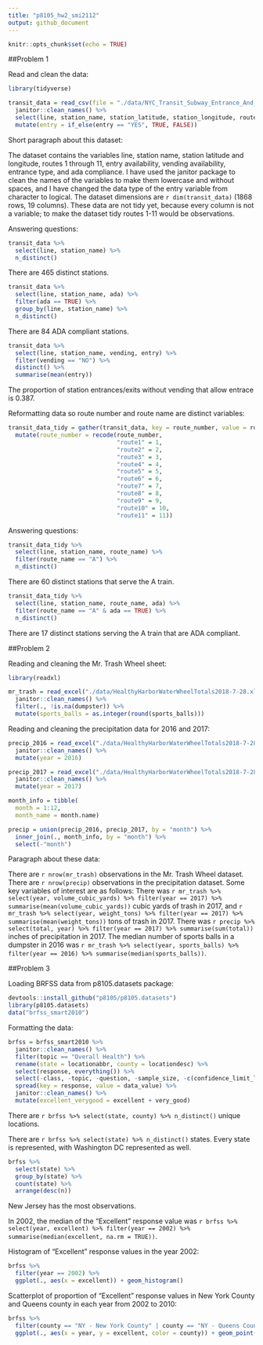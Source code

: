 ```yaml
---
title: "p8105_hw2_smi2112"
output: github_document
---
```


```r
knitr::opts_chunk$set(echo = TRUE)
```

##Problem 1

Read and clean the data:

```r
library(tidyverse)

transit_data = read_csv(file = "./data/NYC_Transit_Subway_Entrance_And_Exit_Data.csv") %>% 
  janitor::clean_names() %>%
  select(line, station_name, station_latitude, station_longitude, route1:route11, entry, vending, entrance_type, ada) %>% 
  mutate(entry = if_else(entry == "YES", TRUE, FALSE))
```

Short paragraph about this dataset:

The dataset contains the variables line, station name, station latitude and longitude, routes 1 through 11, entry availability, vending availability, entrance type, and ada compliance. I have used the janitor package to clean the names of the variables to make them lowercase and without spaces, and I have changed the data type of the entry variable from character to logical. The dataset dimensions are `r dim(transit_data)` (1868 rows, 19 columns). These data are not tidy yet, because every column is not a variable; to make the dataset tidy routes 1-11 would be observations.

Answering questions:

```r
transit_data %>% 
  select(line, station_name) %>% 
  n_distinct()
```

There are 465 distinct stations.

```r
transit_data %>%
  select(line, station_name, ada) %>% 
  filter(ada == TRUE) %>%
  group_by(line, station_name) %>% 
  n_distinct()
```

There are 84 ADA compliant stations.

```r
transit_data %>% 
  select(line, station_name, vending, entry) %>% 
  filter(vending == "NO") %>% 
  distinct() %>% 
  summarise(mean(entry))
```

The proportion of station entrances/exits without vending that allow entrace is 0.387.

Reformatting data so route number and route name are distinct variables:

```r
transit_data_tidy = gather(transit_data, key = route_number, value = route_name, route1:route11) %>% 
  mutate(route_number = recode(route_number, 
                               "route1" = 1, 
                               "route2" = 2, 
                               "route3" = 3,
                               "route4" = 4, 
                               "route5" = 5, 
                               "route6" = 6, 
                               "route7" = 7, 
                               "route8" = 8, 
                               "route9" = 9, 
                               "route10" = 10, 
                               "route11" = 11)) 
```

Answering questions:

```r
transit_data_tidy %>%
  select(line, station_name, route_name) %>% 
  filter(route_name == "A") %>% 
  n_distinct()
```

There are 60 distinct stations that serve the A train.

```r
transit_data_tidy %>%
  select(line, station_name, route_name, ada) %>% 
  filter(route_name == "A" & ada == TRUE) %>% 
  n_distinct()
```

There are 17 distinct stations serving the A train that are ADA compliant.

##Problem 2

Reading and cleaning the Mr. Trash Wheel sheet:

```r
library(readxl)

mr_trash = read_excel("./data/HealthyHarborWaterWheelTotals2018-7-28.xlsx", "Mr. Trash Wheel", range = cell_cols("A:N")) %>%
  janitor::clean_names() %>% 
  filter(., !is.na(dumpster)) %>% 
  mutate(sports_balls = as.integer(round(sports_balls)))
```

Reading and cleaning the precipitation data for 2016 and 2017:

```r
precip_2016 = read_excel("./data/HealthyHarborWaterWheelTotals2018-7-28.xlsx", "2016 Precipitation", range = cell_rows(2:14)) %>% 
  janitor::clean_names() %>% 
  mutate(year = 2016)

precip_2017 = read_excel("./data/HealthyHarborWaterWheelTotals2018-7-28.xlsx", "2017 Precipitation", range = cell_rows(2:14)) %>% 
  janitor::clean_names() %>% 
  mutate(year = 2017)

month_info = tibble(
  month = 1:12, 
  month_name = month.name)

precip = union(precip_2016, precip_2017, by = "month") %>% 
  inner_join(., month_info, by = "month") %>% 
  select(-"month")
```

Paragraph about these data:

There are `r nrow(mr_trash)` observations in the Mr. Trash Wheel dataset. There are `r nrow(precip)` observations in the precipitation dataset. Some key variables of interest are as follows: There was `r mr_trash %>% select(year, volume_cubic_yards) %>% filter(year == 2017) %>% summarise(mean(volume_cubic_yards))` cubic yards of trash in 2017, and `r mr_trash %>% select(year, weight_tons) %>% filter(year == 2017) %>% summarise(mean(weight_tons))` tons of trash in 2017. There was `r precip %>% select(total, year) %>% filter(year == 2017) %>% summarise(sum(total))` inches of precipitation in 2017. The median number of sports balls in a dumpster in 2016 was `r mr_trash %>% select(year, sports_balls) %>% filter(year == 2016) %>% summarise(median(sports_balls))`.

##Problem 3

Loading BRFSS data from p8105.datasets package:

```r
devtools::install_github("p8105/p8105.datasets")
library(p8105.datasets)
data("brfss_smart2010")
```

Formatting the data:

```r
brfss = brfss_smart2010 %>% 
  janitor::clean_names() %>% 
  filter(topic == "Overall Health") %>% 
  rename(state = locationabbr, county = locationdesc) %>% 
  select(response, everything()) %>% 
  select(-class, -topic, -question, -sample_size, -c(confidence_limit_low:geo_location)) %>% 
  spread(key = response, value = data_value) %>% 
  janitor::clean_names() %>% 
  mutate(excellent_verygood = excellent + very_good)
```

There are `r brfss %>% select(state, county) %>% n_distinct()` unique locations. 

There are `r brfss %>% select(state) %>% n_distinct()` states. Every state is represented, with Washington DC represented as well.

```r
brfss %>% 
  select(state) %>% 
  group_by(state) %>% 
  count(state) %>% 
  arrange(desc(n))
```

New Jersey has the most observations.

In 2002, the median of the "Excellent" response value was `r brfss %>% select(year, excellent) %>% filter(year == 2002) %>% summarise(median(excellent, na.rm = TRUE))`.

Histogram of "Excellent" response values in the year 2002:

```r
brfss %>% 
  filter(year == 2002) %>% 
  ggplot(., aes(x = excellent)) + geom_histogram()
```

Scatterplot of proportion of "Excellent" response values in New York County and Queens county in each year from 2002 to 2010:

```r
brfss %>% 
  filter(county == "NY - New York County" | county == "NY - Queens County") %>% 
  ggplot(., aes(x = year, y = excellent, color = county)) + geom_point()
```

